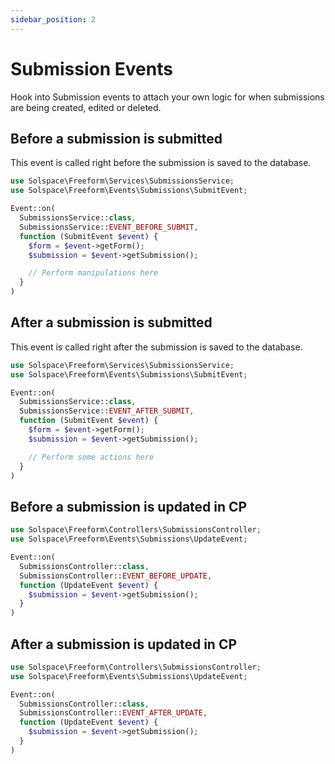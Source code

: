 ```yaml
---
sidebar_position: 2
---
```


# Submission Events

Hook into Submission events to attach your own logic for when submissions are being created, edited or deleted.

## Before a submission is submitted

This event is called right before the submission is saved to the database.

```php showLineNumbers
use Solspace\Freeform\Services\SubmissionsService;
use Solspace\Freeform\Events\Submissions\SubmitEvent;

Event::on(
  SubmissionsService::class,
  SubmissionsService::EVENT_BEFORE_SUBMIT,
  function (SubmitEvent $event) {
    $form = $event->getForm();
    $submission = $event->getSubmission();

    // Perform manipulations here
  }
)
```

## After a submission is submitted

This event is called right after the submission is saved to the database.

```php showLineNumbers
use Solspace\Freeform\Services\SubmissionsService;
use Solspace\Freeform\Events\Submissions\SubmitEvent;

Event::on(
  SubmissionsService::class,
  SubmissionsService::EVENT_AFTER_SUBMIT,
  function (SubmitEvent $event) {
    $form = $event->getForm();
    $submission = $event->getSubmission();

    // Perform some actions here
  }
)
```

## Before a submission is updated in CP

```php showLineNumbers
use Solspace\Freeform\Controllers\SubmissionsController;
use Solspace\Freeform\Events\Submissions\UpdateEvent;

Event::on(
  SubmissionsController::class,
  SubmissionsController::EVENT_BEFORE_UPDATE,
  function (UpdateEvent $event) {
    $submission = $event->getSubmission();
  }
)
```

## After a submission is updated in CP

```php showLineNumbers
use Solspace\Freeform\Controllers\SubmissionsController;
use Solspace\Freeform\Events\Submissions\UpdateEvent;

Event::on(
  SubmissionsController::class,
  SubmissionsController::EVENT_AFTER_UPDATE,
  function (UpdateEvent $event) {
    $submission = $event->getSubmission();
  }
)
```
